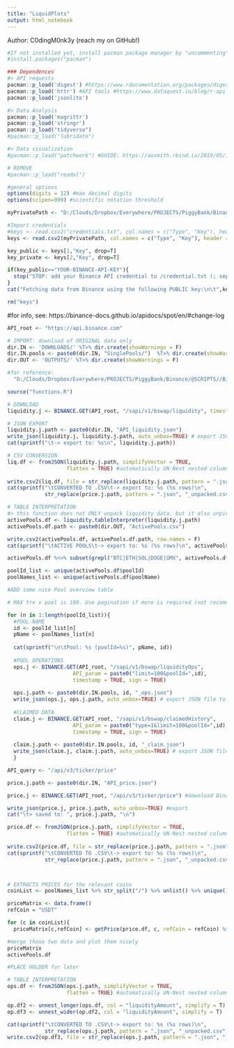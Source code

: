 ```yaml
---
title: "LiquidPlots"
output: html_notebook
---
```


Author: C0dingM0nk3y (reach my on GitHub!)

```r
#If not installed yet, install pacman package manager by "uncommenting" the line below
#install.packages("pacman")

### Dependences
#> API requests
pacman::p_load('digest') #https://www.rdocumentation.org/packages/digest/versions/0.6.29/topics/hmac
pacman::p_load('httr') #API tools #https://www.dataquest.io/blog/r-api-tutorial/
pacman::p_load('jsonlite')

#> Data Analysis 
pacman::p_load('magrittr')
pacman::p_load('stringr')
pacman::p_load("tidyverse")
#pacman::p_load("lubridate")

#> Data visualization
#pacman::p_load("patchwork") #GUIDE: https://aosmith.rbind.io/2019/05/13/small-multiples-plot/

# REMOVE
#pacman::p_load("readxl")

#general options
options(digits = 12) #max decimal digits
options(scipen=999) #scientific notation threshold
```

```r
myPrivatePath <- "D:/Clouds/Dropbox/Everywhere/PROJECTS/PiggyBank/Binance/liquid-plot_myCredential.txt"

#Import credentials
#keys <- read.csv2("credentials.txt", col.names = c("Type", "Key"), header = F)
keys <- read.csv2(myPrivatePath, col.names = c("Type", "Key"), header = F)

key_public <- keys[1,"Key", drop=T]
key_private <- keys[2,"Key", drop=T]

if(key_public=="YOUR-BINANCE-API-KEY"){
  stop("STOP: add your Binance API credential to /credential.txt (; separated)")
}
cat("Fetching data from Binance using the following PUBLIC key:\n\t",key_public,"\n")

rm("keys")
```

#for info, see: https://binance-docs.github.io/apidocs/spot/en/#change-log

```r
API_root <- "https://api.binance.com" 

# IMPORT: download of ORIGINAL data only 
dir.IN <- 'DOWNLOADS/' %T>% dir.create(showWarnings = F)
dir.IN.pools <- paste0(dir.IN, "SinglePools/")  %T>% dir.create(showWarnings = F)
dir.OUT <- 'OUTPUTS/' %T>% dir.create(showWarnings = F)

#for reference:
  "D:/Clouds/Dropbox/Everywhere/PROJECTS/PiggyBank/Binance/@SCRIPTS//Binance_FUNCTIONS_v1.9.R"

source("functions.R")
```


```r
# DOWNLOAD
liquidity.j <- BINANCE.GET(API_root, "/sapi/v1/bswap/liquidity", timestamp = TRUE, sign = TRUE) 

# JSON EXPORT
liquidity.j.path <- paste0(dir.IN, "API_liquidity.json")
write_json(liquidity.j, liquidity.j.path, auto_unbox=TRUE) # export JSON file to /DOWNLOADS
cat(sprintf("\t-> export to: %s\n", liquidity.j.path))

# CSV CONVERSION
liq.df <- fromJSON(liquidity.j.path, simplifyVector = TRUE,
                   flatten = TRUE) #automatically UN-Nest nested columns
            
write.csv2(liq.df, file = str_replace(liquidity.j.path, pattern = ".json", "_unpacked.csv"), row.names = F)
cat(sprintf("\tCONVERTED TO .CSV\t-> export to: %s (%s rows)\n", 
            str_replace(price.j.path, pattern = ".json", "_unpacked.csv"), nrow(liq.df)))

# TABLE INTERPRETATION
#> this function does not ONLY unpack liquidity data, but it also unpivot the table, to make it readable
activePools.df <- liquidity.tableInterpreter(liquidity.j.path) 
activePools.df.path <- paste0(dir.OUT, "ActivePools.csv")

write.csv2(activePools.df, activePools.df.path, row.names = F)
cat(sprintf("\tACTIVE POOLS\t-> export to: %s (%s rows)\n", activePools.df.path, nrow(activePools.df)))
```

```r
activePools.df %<>% subset(grepl("BTC|ETH|SOL|DOGE|GMX", activePools.df$poolName))
```

```r
poolId_list <- unique(activePools.df$poolId)
poolNames_list <- unique(activePools.df$poolName)

#ADD some nice Pool overview table

```

```r
# MAX trx x pool is 100. Use pagination if more is required (not recommended)

for (n in 1:length(poolId_list)){
  #POOL-NAME
  id <- poolId_list[n]
  pName <- poolNames_list[n]
  
  cat(sprintf("\n\tPool: %s (poolId=%s)", pName, id))
  
  #POOL OPERATIONS
  ops.j <- BINANCE.GET(API_root, "/sapi/v1/bswap/liquidityOps", 
                     API_param = paste0("limit=100&poolId=",id),
                     timestamp = TRUE, sign = TRUE) 
  
  ops.j.path <- paste0(dir.IN.pools, id, "_ops.json")
  write_json(ops.j, ops.j.path, auto_unbox=TRUE) # export JSON file to /DOWNLOADS/SinglePools/
  
  #CLAIMED DATA
  claim.j <- BINANCE.GET(API_root, "/sapi/v1/bswap/claimedHistory", 
                     API_param = paste0("type=1&limit=100&poolId=",id), #type 0/1 = pending/successful
                     timestamp = TRUE, sign = TRUE) 
  
  claim.j.path <- paste0(dir.IN.pools, id, "_claim.json")
  write_json(claim.j, claim.j.path, auto_unbox=TRUE) # export JSON file to /DOWNLOADS/SinglePools/
  }
```


```r
API_query <- "/api/v3/ticker/price"

price.j.path <- paste0(dir.IN, "API_price.json")

price.j <- BINANCE.GET(API_root, "/api/v3/ticker/price") #download Binance latest Prices

write_json(price.j, price.j.path, auto_unbox=TRUE) #export
cat("\t> saved to: ", price.j.path, "\n")

price.df <- fromJSON(price.j.path, simplifyVector = TRUE,
                   flatten = TRUE) #automatically UN-Nest nested columns
            
write.csv2(price.df, file = str_replace(price.j.path, pattern = ".json", "_unpacked.csv"), row.names = F)
cat(sprintf("\tCONVERTED TO .CSV\t-> export to: %s (%s rows)\n", 
            str_replace(price.j.path, pattern = ".json", "_unpacked.csv"), nrow(price.df)))



# EXTRACTS PRICES for the relevant coins
coinList <- poolNames_list %>% str_split("/") %>% unlist() %>% unique()

priceMatrix <- data.frame()
refCoin = "USDT"

for (c in coinList){
  priceMatrix[c,refCoin] <- getPrice(price.df, c, refCoin = refCoin) %>% as.numeric()}
```

```r
#merge those two data and plot them nicely
priceMatrix
activePools.df
```


```r
#PLACE HOLDER for later

# TABLE INTERPRETATION
ops.df <- fromJSON(ops.j.path, simplifyVector = TRUE,
                   flatten = TRUE) #automatically UN-Nest nested columns

op.df2 <- unnest_longer(ops.df, col = "liquidityAmount", simplify = T)
op.df3 <- unnest_wider(op.df2, col = "liquidityAmount", simplify = T)

cat(sprintf("\tCONVERTED TO .CSV\t-> export to: %s (%s rows)\n", 
            str_replace(ops.j.path, pattern = ".json", "_unpacked.csv"), nrow(ops.df)))
write.csv2(op.df3, file = str_replace(ops.j.path, pattern = ".json", "_unpacked.csv"), row.names = F)
```


```r
```

```r
```

